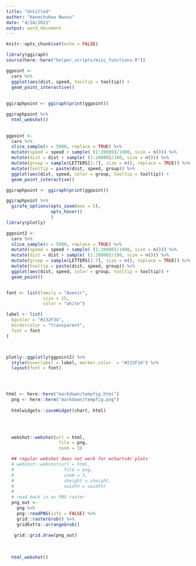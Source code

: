 ```yaml
---
title: "Untitled"
author: "Kenechukwu Nwosu"
date: "4/24/2021"
output: word_document
---
```


```r
knitr::opts_chunk$set(echo = FALSE)
```


```r
library(ggiraph)
source(here::here("helper_scripts/misc_functions.R"))

ggpoint <- 
  cars %>% 
  ggplot(aes(dist, speed, tooltip = tooltip)) + 
  geom_point_interactive()
  
  
ggiraphpoint <- ggiraph(print(ggpoint))

ggiraphpoint %>% 
  html_webshot()
   

ggpoint <- 
  cars %>% 
  slice_sample(n = 5000, replace = TRUE) %>% 
  mutate(speed = speed + sample( (1:20000)/1000, size = n())) %>% 
  mutate(dist = dist + sample( (1:20000)/100, size = n())) %>%
  mutate(group = sample(LETTERS[1:7], size = n(), replace = TRUE)) %>% 
  mutate(tooltip = paste(dist, speed, group)) %>% 
  ggplot(aes(dist, speed, color = group, tooltip = tooltip)) + 
  geom_point_interactive()

ggiraphpoint <- ggiraph(print(ggpoint))

ggiraphpoint %>% 
  girafe_options(opts_zoom(max = 5), 
                 opts_hover()
                 )
library(plotly)

ggpoint2 <- 
  cars %>% 
  slice_sample(n = 5000, replace = TRUE) %>% 
  mutate(speed = speed + sample( (1:20000)/1000, size = n())) %>% 
  mutate(dist = dist + sample( (1:20000)/100, size = n())) %>%
  mutate(group = sample(LETTERS[1:7], size = n(), replace = TRUE)) %>% 
  mutate(tooltip = paste(dist, speed, group)) %>% 
  ggplot(aes(dist, speed, color = group, tooltip = tooltip)) + 
  geom_point()


font <- list(family = "Avenir",
              size = 15,
              color = "white")

label <- list(
  bgcolor = "#232F34",
  bordercolor = "transparent", 
  font = font
)



plotly::ggplotly(ggpoint2) %>% 
  style(hoverlabel = label, marker.color  = "#232F34") %>% 
  layout(font = font)




html <- here::here("markdown/tempfig.html") 
  png <- here::here("markdown/tempfig.png")
  
  htmlwidgets::saveWidget(chart, html)
  


  
  webshot::webshot(url = html,
                    file = png,
                    zoom = 3)

  ## regular webshot does not work for echarts4r plots
  # webshot::webshot(url = html, 
  #                   file = png, 
  #                   zoom = 3, 
  #                   vheight = vheight, 
  #                   vwidth = vwidth)
  # 
  # read back in as PNG raster
  png_out <- 
    png %>% 
    png::readPNG(info = FALSE) %>% 
    grid::rasterGrob() %>% 
    gridExtra::arrangeGrob()
  
   grid::grid.draw(png_out)
   
  
  
  html_webshot()
  
```

